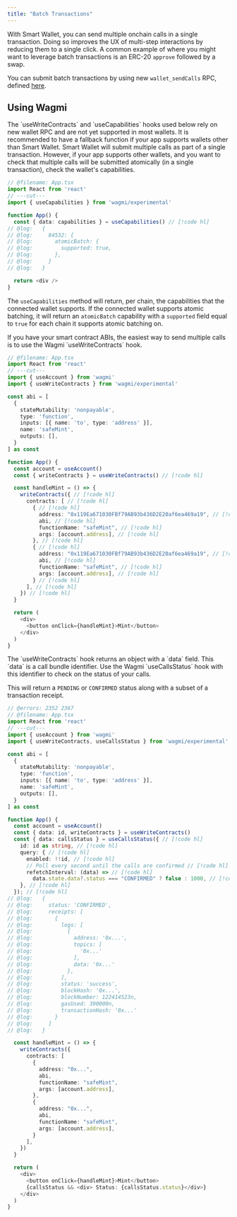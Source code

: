 ```yaml
---
title: "Batch Transactions"
---
```



With Smart Wallet, you can send multiple onchain calls in a single transaction. Doing so improves the UX of multi-step interactions by reducing them to a single click. A common example of where you might want to leverage batch transactions is an ERC-20 `approve` followed by a swap.

You can submit batch transactions by using new `wallet_sendCalls` RPC, defined [here](https://eip5792.xyz/reference/sendCalls).

## Using Wagmi

<Warning>
The `useWriteContracts` and `useCapabilities` hooks used below rely on new wallet RPC and are not yet supported in most wallets. 
It is recommended to have a fallback function if your app supports wallets other than Smart Wallet. 
</Warning>


<Steps>
  <Step title="(Optional) Check for atomic batching support">
  Smart Wallet will submit multiple calls as part of a single transaction. However, if your app supports other wallets, and you want to check that multiple calls will be submitted atomically (in a single transaction), check the wallet's capabilities.

  ```ts App.tsx
  // @filename: App.tsx
  import React from 'react'
  // ---cut---
  import { useCapabilities } from 'wagmi/experimental'

  function App() {
    const { data: capabilities } = useCapabilities() // [!code hl]
  // @log:   {
  // @log:     84532: {
  // @log:       atomicBatch: {
  // @log:         supported: true,
  // @log:       },
  // @log:     }  
  // @log:   }

    return <div />
  }
  ```

  The `useCapabilities` method will return, per chain, the capabilities that the connected wallet supports. If the connected wallet supports atomic batching, it will return an `atomicBatch` capability with a `supported` field equal to `true` for each chain it supports atomic batching on.

  </Step>
  <Step title="Send the calls">
  If you have your smart contract ABIs, the easiest way to send multiple calls is to use the Wagmi `useWriteContracts` hook.

  ```ts App.tsx
  // @filename: App.tsx
  import React from 'react'
  // ---cut---
  import { useAccount } from 'wagmi'
  import { useWriteContracts } from 'wagmi/experimental'

  const abi = [
    {
      stateMutability: 'nonpayable',
      type: 'function',
      inputs: [{ name: 'to', type: 'address' }],
      name: 'safeMint',
      outputs: [],
    }
  ] as const

  function App() {
    const account = useAccount()
    const { writeContracts } = useWriteContracts() // [!code hl]

    const handleMint = () => {
      writeContracts({ // [!code hl]
        contracts: [ // [!code hl]
          { // [!code hl]
            address: "0x119Ea671030FBf79AB93b436D2E20af6ea469a19", // [!code hl]
            abi, // [!code hl]
            functionName: "safeMint", // [!code hl]
            args: [account.address], // [!code hl]
          }, // [!code hl]
          { // [!code hl]
            address: "0x119Ea671030FBf79AB93b436D2E20af6ea469a19", // [!code hl]
            abi, // [!code hl]
            functionName: "safeMint", // [!code hl]
            args: [account.address], // [!code hl]
          } // [!code hl]
        ], // [!code hl]
      }) // [!code hl]
    }

    return ( 
      <div>
        <button onClick={handleMint}>Mint</button>
      </div>
    )
  }
  ```

  </Step>
  <Step title="Check on the status of your calls">
  The `useWriteContracts` hook returns an object with a `data` field. This `data` is a call bundle identifier. Use the Wagmi `useCallsStatus` hook with this identifier to check on the status of your calls.

  This will return a `PENDING` or `CONFIRMED` status along with a subset of a transaction receipt.

  ```ts App.tsx
  // @errors: 2352 2367
  // @filename: App.tsx
  import React from 'react'
  // ---cut---
  import { useAccount } from 'wagmi'
  import { useWriteContracts, useCallsStatus } from 'wagmi/experimental'

  const abi = [
    {
      stateMutability: 'nonpayable',
      type: 'function',
      inputs: [{ name: 'to', type: 'address' }],
      name: 'safeMint',
      outputs: [],
    }
  ] as const

  function App() {
    const account = useAccount()
    const { data: id, writeContracts } = useWriteContracts()
    const { data: callsStatus } = useCallsStatus({ // [!code hl]
      id: id as string, // [!code hl]
      query: { // [!code hl]
        enabled: !!id, // [!code hl]
        // Poll every second until the calls are confirmed // [!code hl]
        refetchInterval: (data) => // [!code hl]
          data.state.data?.status === "CONFIRMED" ? false : 1000, // [!code hl]
      }, // [!code hl]
    }); // [!code hl]
  // @log:   {
  // @log:     status: 'CONFIRMED',
  // @log:     receipts: [
  // @log:       {
  // @log:         logs: [
  // @log:           {
  // @log:             address: '0x...',
  // @log:             topics: [
  // @log:               '0x...'
  // @log:             ],
  // @log:             data: '0x...'
  // @log:           },
  // @log:         ],
  // @log:         status: 'success',
  // @log:         blockHash: '0x...',
  // @log:         blockNumber: 122414523n,
  // @log:         gasUsed: 390000n,
  // @log:         transactionHash: '0x...'
  // @log:       }
  // @log:     ]
  // @log:   }

    const handleMint = () => {
      writeContracts({
        contracts: [
          {
            address: "0x...",
            abi,
            functionName: "safeMint",
            args: [account.address],
          },
          {
            address: "0x...",
            abi,
            functionName: "safeMint",
            args: [account.address],
          }
        ],
      })
    }

    return ( 
      <div>
        <button onClick={handleMint}>Mint</button>
        {callsStatus && <div> Status: {callsStatus.status}</div>}
      </div>
    )
  }
  ```

  </Step>
</Steps>

